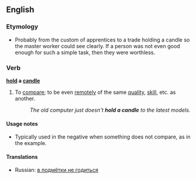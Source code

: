 ==English==
===Etymology===
* Probably from the custom of apprentices to a trade holding a candle so the master worker could see clearly. If a person was not even good enough for such a simple task, then they were worthless.

===Verb===
'''[[hold]] a [[candle]]'''

# {{idiom}} To [[compare]]; to be even [[remote]]ly of the same [[quality]], [[skill]], etc. as another.
#: ''The old computer just doesn't '''hold a candle''' to the latest models.''

====Usage notes====
*Typically used in the negative when something does not compare, as in the example.

====Translations====
*Russian: [[в подмётки не годиться]]